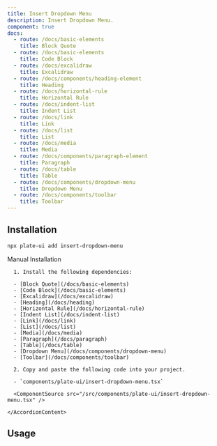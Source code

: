 ```yaml
---
title: Insert Dropdown Menu
description: Insert Dropdown Menu.
component: true
docs:
  - route: /docs/basic-elements
    title: Block Quote
  - route: /docs/basic-elements
    title: Code Block
  - route: /docs/excalidraw
    title: Excalidraw
  - route: /docs/components/heading-element
    title: Heading
  - route: /docs/horizontal-rule
    title: Horizontal Rule
  - route: /docs/indent-list
    title: Indent List
  - route: /docs/link
    title: Link
  - route: /docs/list
    title: List
  - route: /docs/media
    title: Media
  - route: /docs/components/paragraph-element
    title: Paragraph
  - route: /docs/table
    title: Table
  - route: /docs/components/dropdown-menu
    title: Dropdown Menu
  - route: /docs/components/toolbar
    title: Toolbar
---
```


<ComponentExample src="/src/components/examples/PlaygroundDemo.tsx">
  <PlaygroundDemo id="basicnodes" />
</ComponentExample>

## Installation

```bash
npx plate-ui add insert-dropdown-menu
```

<Accordion type="single" collapsible>
  <AccordionItem value="manual-installation">
    <AccordionTrigger>Manual Installation</AccordionTrigger>
    <AccordionContent>

      1. Install the following dependencies:

      - [Block Quote](/docs/basic-elements)
      - [Code Block](/docs/basic-elements)
      - [Excalidraw](/docs/excalidraw)
      - [Heading](/docs/heading)
      - [Horizontal Rule](/docs/horizontal-rule)
      - [Indent List](/docs/indent-list)
      - [Link](/docs/link)
      - [List](/docs/list)
      - [Media](/docs/media)
      - [Paragraph](/docs/paragraph)
      - [Table](/docs/table)
      - [Dropdown Menu](/docs/components/dropdown-menu)
      - [Toolbar](/docs/components/toolbar)

      2. Copy and paste the following code into your project.

      - `components/plate-ui/insert-dropdown-menu.tsx`

      <ComponentSource src="/src/components/plate-ui/insert-dropdown-menu.tsx" />

    </AccordionContent>

  </AccordionItem>
</Accordion>

## Usage

<ComponentSource src="/src/components/plate-ui/fixed-toolbar-buttons.tsx" />
